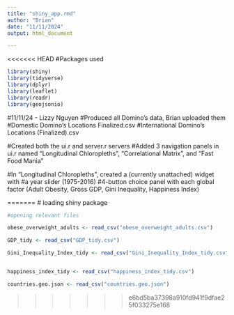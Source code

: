 ```yaml
---
title: "shiny_app.rmd"
author: "Brian"
date: "11/11/2024"
output: html_document

---
```


<<<<<<< HEAD
#Packages used
```r
library(shiny)
library(tidyverse)
library(dplyr)
library(leaflet)
library(readr)
library(geojsonio)


```

#11/11/24 - Lizzy Nguyen
#Produced all Domino's data, Brian uploaded them
  #Domestic Domino's Locations Finalized.csv
  #International Domino's Locations (Finalized).csv

#Created both the ui.r and server.r servers
#Added 3 navigation panels in ui.r named "Longitudinal Chloropleths", "Correlational Matrix", and "Fast Food Mania"

#In "Longitudinal Chloropleths", created a (currently unattached) widget with 
  #a year slider (1975-2016)
  #4-button choice panel with each global factor (Adult Obesity, Gross GDP, Gini Inequality, Happiness Index)
  
=======
# loading shiny package

```r
#opening relevant files

obese_overweight_adults <- read_csv("obese_overweight_adults.csv")

GDP_tidy <- read_csv("GDP_tidy.csv")

Gini_Inequality_Index_tidy <- read_csv("Gini_Inequality_Index_tidy.csv")


happiness_index_tidy <- read_csv("happiness_index_tidy.csv")

countries.geo.json <- read_csv("countries.geo.json")

```

>>>>>>> e6bd5ba37398a910fd941f9dfae25f033275e168



